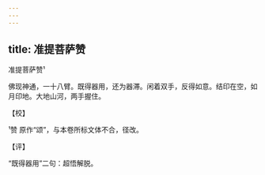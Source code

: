 ```yaml
---
---
---
```

title: 准提菩萨赞
---



准提菩萨赞¹





佛现神通，一十八臂。既得器用，还为器滞。闲着双手，反得如意。结印在空，如月印地。大地山河，两手握住。

【校】

¹赞 原作“颂”，与本卷所标文体不合，径改。

【评】

“既得器用”二句：超悟解脱。